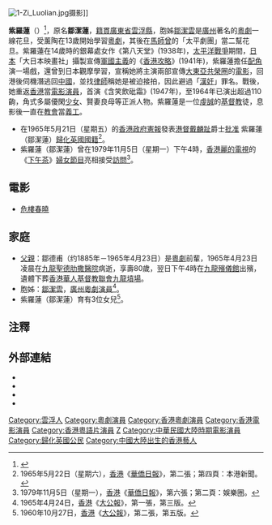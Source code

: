 [[File:1-Zi_Luolian.jpg|thumb]]摄影]]

'''紫羅蓮'''（{{bd|1924年|12月23日|2015年|12月24日}}）<ref>{{cite news|title=粵片賢妻良母代表 91歲紫羅蓮離世|url=http://hk.apple.nextmedia.com/entertainment/art/20151226/19426864|accessdate=2015-12-26|newspaper=《[[蘋果日報|蘋果日報]]》|date=2015-12-26|archive-date=2016-10-12|archive-url=https://web.archive.org/web/20161012132523/http://hk.apple.nextmedia.com/entertainment/art/20151226/19426864|dead-url=no}}</ref>，原名'''鄒潔蓮'''，[[籍貫|籍貫]][[廣東省|廣東省]][[雲浮縣|雲浮縣]]，胞姊[[鄒潔雲|鄒潔雲]]是[[廣州|廣州]]著名的[[粵劇|粵劇]]一線花旦，受薰陶在13歲開始學習[[粵劇|粵劇]]，其後在[[馬師曾|馬師曾]]的「太平劇團」當二幫花旦。紫羅蓮在14歲時的銀幕處女作《第八天堂》(1938年)，[[太平洋戰爭|太平洋戰爭]]期間，[[日本|日本]]「大日本映畫社」攝製宣傳[[軍國主義|軍國主義]]的《[[香港攻略|香港攻略]]》(1941年)，紫羅蓮擔任[[配角|配角]]演一場戲，還曾到日本觀摩學習，宣稱她將主演兩部宣傳[[大東亞共榮圈|大東亞共榮圈]]的[[電影|電影]]，回港後伺機潛逃回[[中華民國_(大陸時期)|中國]]，並找[[律師|律師]]稱她是被迫接拍，因此避過「[[漢奸|漢奸]]」罪名。戰後，她重返[[香港|香港]]當[[電影演員|電影演員]]，首演《含笑飲砒霜》(1947年)，至1964年已演出超過110齣，角式多屬優閑[[少女|少女]]、賢妻良母等正派人物。紫羅蓮是一位[[虔誠|虔誠]]的[[基督教|基督教]]徒，息影後一直在[[教會|教會]]當[[義工|義工]]。

* 在1965年5月21日（星期五）的[[香港政府憲報|香港政府憲報]]發表[[港督|港督]][[戴麟趾|戴麟趾]]爵士[[總督會同行政局|批准]] 紫羅蓮（鄒潔蓮）[[歸化|歸化]][[英國國籍法|英國國籍]]<ref>1965年5月22日（星期六），[[香港|香港]]《[[華僑日報|華僑日報]]》，第二張；第四頁：本港新聞。</ref>。
* 紫羅蓮（鄒潔蓮）曾在1979年11月5日（星期一）下午4時，[[香港|香港]][[麗的電視|麗的電視]]的《[[下午茶|下午茶]]》[[婦女節目|婦女節目]]亮相接受[[訪問|訪問]]<ref>1979年11月5日（星期一），[[香港|香港]]《[[華僑日報|華僑日報]]》，第六張；第二頁：娛樂圈。</ref>。

==電影==
*[[危樓春曉|危樓春曉]]

== 家庭 ==
* [[父親|父親]]：鄒德甫（约1885年－1965年4月23日）是[[粵劇|粵劇]]前輩，1965年4月23日凌晨在[[九龍|九龍]][[聖德肋撒醫院|聖德肋撒醫院]]病逝，享壽80歲，翌日下午4時在[[九龍殯儀館|九龍殯儀館]]出殯，遺體下葬[[香港華人基督教聯會|香港華人基督教聯會九龍墳場]]。
* 胞姊：[[鄒潔雲|鄒潔雲]]，[[廣州|廣州]][[粵劇|粵劇]][[演員|演員]]<ref>1965年4月24日，[[香港|香港]]《[[大公報|大公報]]》，第一張，第三版。</ref>。
* 紫羅蓮（鄒潔蓮）育有3位女兒<ref>1960年10月27日，[[香港|香港]]《[[大公報|大公報]]》，第二張，第五版。</ref>。

== 注釋 ==
{{Reflist}}

==外部連結==
* {{imdb name|0955923}}
* {{hkmdb name|1089}}
* {{douban people}}
* {{Mtime people|1172199}}

[[Category:雲浮人|Category:雲浮人]]
[[Category:粵劇演員|Category:粵劇演員]]
[[Category:香港粵劇演員|Category:香港粵劇演員]]
[[Category:香港電影演員|Category:香港電影演員]]
[[Category:香港粵語片演員|Category:香港粵語片演員]]
[[Category:鄒姓|Z]]
[[Category:中華民國大陸時期電影演員|Category:中華民國大陸時期電影演員]]
[[Category:歸化英國公民|Category:歸化英國公民]]
[[Category:中國大陸出生的香港藝人|Category:中國大陸出生的香港藝人]]